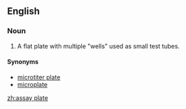 ==English==

===Noun===
{{en-noun|head=[[assay]] [[plate]]}}

# {{context|analytical chemistry|chemistry|lang=en}} A flat plate with multiple "wells" used as small test tubes.

====Synonyms====
* [[microtiter plate]]
* [[microplate]]

[[zh:assay plate]]
